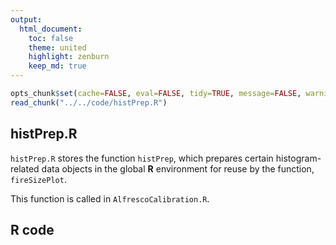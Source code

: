 ```yaml
---
output:
  html_document:
    toc: false
    theme: united
    highlight: zenburn
    keep_md: true
---
```


```r
opts_chunk$set(cache=FALSE, eval=FALSE, tidy=TRUE, message=FALSE, warning=FALSE)
read_chunk("../../code/histPrep.R")
```

##
##
## histPrep.R

`histPrep.R` stores the function `histPrep`, which prepares certain histogram-related data objects in the global **R** environment for reuse by the function, `fireSizePlot`.

This function is called in `AlfrescoCalibration.R`.

## R code

```r
```

